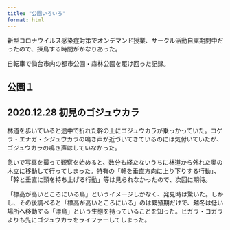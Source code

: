 ---
title: "公園いろいろ"
format: html
---

新型コロナウイルス感染症対策でオンデマンド授業、サークル活動自粛期間中だったので、探鳥する時間がかなりあった。

自転車で仙台市内の都市公園・森林公園を駆け回った記録。

## 公園１

## 2020.12.28 初見のゴジュウカラ

林道を歩いていると途中で折れた幹の上にゴジュウカラが乗っかっていた。コゲラ・エナガ・シジュウカラの鳴き声が近づいてきているのには気付いていたが、ゴジュウカラの鳴き声はしていなかった。

急いで写真を撮って観察を始めると、数分も経たないうちに林道から外れた奥の木立に移動して行ってしまった。特有の「幹を垂直方向に上り下りする行動」、「幹と垂直に頭を持ち上げる行動」等は見られなかったので、次回に期待。

「標高が高いところにいる鳥」というイメージしかなく、発見時は驚いた。しかし、その後調べると「標高が高いところにいる」のは繁殖期だけで、越冬は低い場所へ移動する「漂鳥」という生態を持っていることを知った。ヒガラ・コガラよりも先にゴジュウカラをライファーしてしまった。